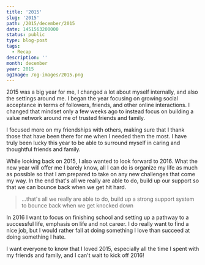 ```yaml
---
title: '2015'
slug: '2015'
path: /2015/december/2015
date: 1451563200000
status: public
type: blog-post
tags:
  - Recap
description: ''
month: december
year: 2015
ogImage: /og-images/2015.png
---
```




2015 was a big year for me, I changed a lot about myself internally, and also
the settings around me. I began the year focusing on growing social acceptance
in terms of followers, friends, and other online interactions. I changed that
mindset only a few weeks ago to instead focus on building a value network around
me of trusted friends and family.

I focused more on my friendships with others, making sure that I thank those
that have been there for me when I needed them the most. I have truly been lucky
this year to be able to surround myself in caring and thoughtful friends and
family.

While looking back on 2015, I also wanted to look forward to 2016. What the new
year will offer me I barely know, all I can do is organize my life as much as
possible so that I am prepared to take on any new challenges that come my way.
In the end that's all we really are able to do, build up our support so that we
can bounce back when we get hit hard.

> ...that's all we really are able to do, build up a strong support system to
> bounce back when we get knocked down

In 2016 I want to focus on finishing school and setting up a pathway to a
successful life, emphasis on life and not career. I do really want to find a
nice job, but I would rather fail at doing something I love than succeed at
doing something I hate.

I want everyone to know that I loved 2015, especially all the time I spent with
my friends and family, and I can't wait to kick off 2016!

